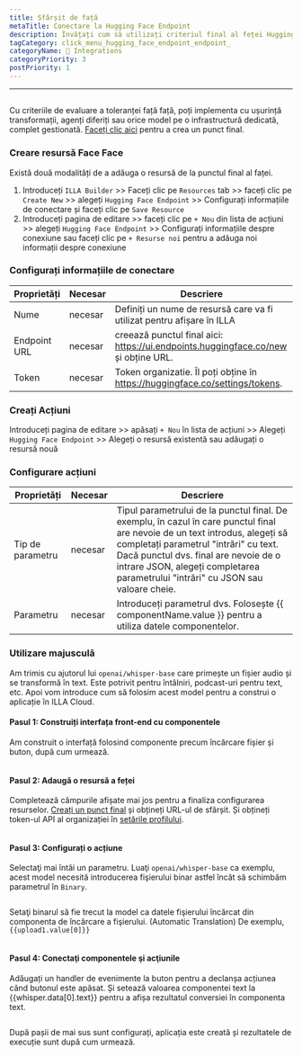 ```yaml
---
title: Sfârșit de față
metaTitle: Conectare la Hugging Face Endpoint
description: Învățați cum să utilizați criteriul final al feței Hugging în ILLA
tagCategory: click_menu_hugging_face_endpoint_endpoint_
categoryName: 🔨 Integrations
categoryPriority: 3
postPriority: 1
---
```


* * *

## <Heading hidden>Punct de sfârșit față față</Heading>

Cu criteriile de evaluare a toleranței față față, poți implementa cu ușurință transformații, agenți diferiți sau orice model pe o infrastructură dedicată, complet gestionată. [Faceți clic aici](https://ui.endpoints.huggingface.co/new) pentru a crea un punct final. 

### Creare resursă Face Face

Există două modalități de a adăuga o resursă de la punctul final al faței. 

1.  Introduceți `ILLA Builder` >> Faceți clic pe `Resources` tab >> faceți clic pe `Create New` >> alegeți `Hugging Face Endpoint` >> Configurați informațiile de conectare și faceți clic pe `Save Resource`
2.  Introduceți pagina de editare >> faceți clic pe `+ Nou` din lista de acțiuni >> alegeți `Hugging Face Endpoint` >> Configurați informațiile despre conexiune sau faceți clic pe `+ Resurse noi` pentru a adăuga noi informații despre conexiune

### Configurați informațiile de conectare

| Proprietăți  | Necesar | Descriere                                                                           |
| ------------ | ------- | ----------------------------------------------------------------------------------- |
| Nume         | necesar | Definiți un nume de resursă care va fi utilizat pentru afișare în ILLA              |
| Endpoint URL | necesar | creează punctul final aici: https://ui.endpoints.huggingface.co/new și obține URL.  |
| Token        | necesar | Token organizatie. Îl poți obține în https://huggingface.co/settings/tokens.        |

### Creați Acțiuni

Introduceți pagina de editare >> apăsați `+ Nou` în lista de acțiuni >> Alegeți `Hugging Face Endpoint` >> Alegeți o resursă existentă sau adăugați o resursă nouă

### Configurare acțiuni

| Proprietăți      | Necesar | Descriere                                                                                                                                                                                                                                                                                          |
| ---------------- | ------- | -------------------------------------------------------------------------------------------------------------------------------------------------------------------------------------------------------------------------------------------------------------------------------------------------- |
| Tip de parametru | necesar | Tipul parametrului de la punctul final. De exemplu, în cazul în care punctul final are nevoie de un text introdus, alegeți să completați parametrul "intrări" cu text. Dacă punctul dvs. final are nevoie de o intrare JSON, alegeți completarea parametrului "intrări" cu JSON sau valoare cheie. |
| Parametru        | necesar | Introduceți parametrul dvs. Folosește {{ componentName.value }} pentru a utiliza datele componentelor.                                                                                                                                                                                             |

### Utilizare majusculă

Am trimis cu ajutorul lui `openai/whisper-base` care primește un fișier audio și se transformă în text. Este potrivit pentru întâlniri, podcast-uri pentru text, etc. Apoi vom introduce cum să folosim acest model pentru a construi o aplicație în ILLA Cloud.

#### Pasul 1: Construiți interfața front-end cu componentele

Am construit o interfață folosind componente precum încărcare fișier și buton, după cum urmează.

<img src='https://cdn.illacloud.com/official-website/img/docs/connect/hf1.png' alt="" />

#### Pasul 2: Adaugă o resursă a feței

Completează câmpurile afișate mai jos pentru a finaliza configurarea resurselor. [Creați un punct final](https://ui.endpoints.huggingface.co/new) și obțineți URL-ul de sfârșit. Și obțineți token-ul API al organizației în [setările profilului](https://huggingface.co/settings/tokens). 

<img src='https://cdn.illacloud.com/official-website/img/docs/connect/hf2.png' alt="" />

#### Pasul 3: Configurați o acțiune

Selectaţi mai întâi un parametru. Luaţi `openai/whisper-base` ca exemplu, acest model necesită introducerea fişierului binar astfel încât să schimbăm parametrul în `Binary`.

<img src='https://cdn.illacloud.com/official-website/img/docs/connect/hf3.png' alt="" />

Setaţi binarul să fie trecut la model ca datele fişierului încărcat din componenta de încărcare a fişierului. (Automatic Translation) De exemplu, `{{upload1.value[0]}}`

<img src='https://cdn.illacloud.com/official-website/img/docs/connect/hf4.png' alt="" />

#### Pasul 4: Conectaţi componentele şi acţiunile

Adăugați un handler de evenimente la buton pentru a declanșa acțiunea când butonul este apăsat. Și setează valoarea componentei text la {{whisper.data[0].text}} pentru a afișa rezultatul conversiei în componenta text. 

<img src='https://cdn.illacloud.com/official-website/img/docs/connect/hf5.png' alt="" />

După pașii de mai sus sunt configurați, aplicația este creată și rezultatele de execuție sunt după cum urmează.

<img src='https://cdn.illacloud.com/official-website/img/docs/connect/hf6.gif' alt="" />
